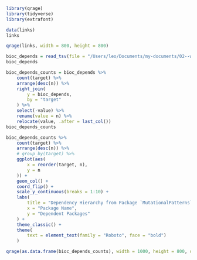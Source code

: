 ```r
library(qrage)
library(tidyverse)
library(extrafont)
```

```r
data(links)
links
```

```r
qrage(links, width = 800, height = 800)
```

```r
bioc_depends = read_tsv(file = "/Users/leo/Documents/my-documents/02--work-and-career/02--projects--work-and-career/04--learn-and-test/02--data/bioconductor-pkg-depends.tsv")
bioc_depends
```

```r
bioc_depends_counts = bioc_depends %>%
	count(target) %>%
	arrange(desc(n)) %>%
	right_join(
		y = bioc_depends, 
		by = "target"
	) %>%
	select(-value) %>%
	rename(value = n) %>%
	relocate(value, .after = last_col())
bioc_depends_counts
```

```r
bioc_depends_counts %>%
	count(target) %>%
	arrange(desc(n)) %>%
	# group_by(target) %>%
	ggplot(aes(
		x = reorder(target, n),
		y = n
	)) +
	geom_col() +
	coord_flip() +
	scale_y_continuous(breaks = 1:10) +
	labs(
		title = "Dependency Hierarchy from Package `MutationalPatterns`",
		x = "Package Name",
		y = "Dependent Packages"
	) +
	theme_classic() +
	theme(
		text = element_text(family = "Roboto", face = "bold")
	)
```


```r
qrage(as.data.frame(bioc_depends_counts), width = 1000, height = 800, distance = 15000)
```

